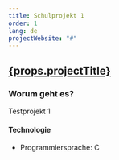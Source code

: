 ```yaml
---
title: Schulprojekt 1
order: 1
lang: de
projectWebsite: "#"
---
```



<h2>
  <a href={props.projectWebsite}>{props.projectTitle}</a>
</h2>

<ProjectImage
  currentProject={props.currentProject}
  projectWebsite={props.projectWebsite}
  projectTitle={props.projectTitle}
/>

### Worum geht es?

Testprojekt 1

<!-- #### difficultys? -->

#### Technologie

- Programmiersprache: C
